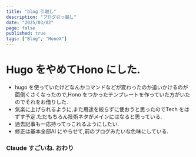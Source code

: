 ```yaml
---
title: "blog 引越し"
description: "ブログ引っ越し"
date: "2025/03/02"
page: false
published: true
tags: ["Blog", "HonoX"]
---
```


# Hugo をやめてHono にした.
* hugo を使っていたけどなんかコマンドなどが変わったのか追いかけるのが面倒くさくなったので,Hono をつかったテンプレートを作っていた方がいたのでそれをお借りした.
* 気楽に上げられるように,また用途を絞らずに使おうと思ったのでTech をはずす予定.ただもちろん技術ネタがメインにはなると思っている.
* 過去記事も一応持ってっこれるようにしたい.
* 修正は基本全部AI にやらせて,前のブログみたいな色味にしている.

### Claude すごいね. おわり
